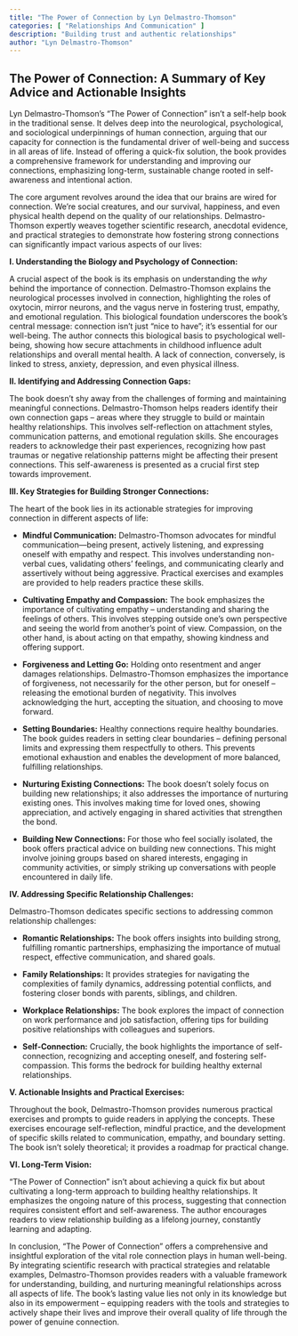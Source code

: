 ```yaml
---
title: "The Power of Connection by Lyn Delmastro-Thomson"
categories: [ "Relationships And Communication" ]
description: "Building trust and authentic relationships"
author: "Lyn Delmastro-Thomson"
---
```

## The Power of Connection: A Summary of Key Advice and Actionable Insights

Lyn Delmastro-Thomson's "The Power of Connection" isn't a self-help book in the traditional sense.  It delves deep into the neurological, psychological, and sociological underpinnings of human connection, arguing that our capacity for connection is the fundamental driver of well-being and success in all areas of life.  Instead of offering a quick-fix solution, the book provides a comprehensive framework for understanding and improving our connections, emphasizing long-term, sustainable change rooted in self-awareness and intentional action.

The core argument revolves around the idea that our brains are wired for connection. We're social creatures, and our survival, happiness, and even physical health depend on the quality of our relationships.  Delmastro-Thomson expertly weaves together scientific research, anecdotal evidence, and practical strategies to demonstrate how fostering strong connections can significantly impact various aspects of our lives:

**I. Understanding the Biology and Psychology of Connection:**

A crucial aspect of the book is its emphasis on understanding the *why* behind the importance of connection.  Delmastro-Thomson explains the neurological processes involved in connection, highlighting the roles of oxytocin, mirror neurons, and the vagus nerve in fostering trust, empathy, and emotional regulation.  This biological foundation underscores the book's central message: connection isn't just "nice to have"; it's essential for our well-being.  The author connects this biological basis to psychological well-being, showing how secure attachments in childhood influence adult relationships and overall mental health.  A lack of connection, conversely, is linked to stress, anxiety, depression, and even physical illness.

**II. Identifying and Addressing Connection Gaps:**

The book doesn't shy away from the challenges of forming and maintaining meaningful connections.  Delmastro-Thomson helps readers identify their own connection gaps – areas where they struggle to build or maintain healthy relationships.  This involves self-reflection on attachment styles, communication patterns, and emotional regulation skills.  She encourages readers to acknowledge their past experiences, recognizing how past traumas or negative relationship patterns might be affecting their present connections.  This self-awareness is presented as a crucial first step towards improvement.

**III. Key Strategies for Building Stronger Connections:**

The heart of the book lies in its actionable strategies for improving connection in different aspects of life:

* **Mindful Communication:**  Delmastro-Thomson advocates for mindful communication—being present, actively listening, and expressing oneself with empathy and respect.  This involves understanding non-verbal cues, validating others' feelings, and communicating clearly and assertively without being aggressive.  Practical exercises and examples are provided to help readers practice these skills.

* **Cultivating Empathy and Compassion:**  The book emphasizes the importance of cultivating empathy – understanding and sharing the feelings of others.  This involves stepping outside one's own perspective and seeing the world from another's point of view.  Compassion, on the other hand, is about acting on that empathy, showing kindness and offering support.

* **Forgiveness and Letting Go:**  Holding onto resentment and anger damages relationships.  Delmastro-Thomson emphasizes the importance of forgiveness, not necessarily for the other person, but for oneself – releasing the emotional burden of negativity.  This involves acknowledging the hurt, accepting the situation, and choosing to move forward.

* **Setting Boundaries:**  Healthy connections require healthy boundaries.  The book guides readers in setting clear boundaries – defining personal limits and expressing them respectfully to others.  This prevents emotional exhaustion and enables the development of more balanced, fulfilling relationships.

* **Nurturing Existing Connections:**  The book doesn't solely focus on building new relationships; it also addresses the importance of nurturing existing ones.  This involves making time for loved ones, showing appreciation, and actively engaging in shared activities that strengthen the bond.

* **Building New Connections:**  For those who feel socially isolated, the book offers practical advice on building new connections. This might involve joining groups based on shared interests, engaging in community activities, or simply striking up conversations with people encountered in daily life.


**IV.  Addressing Specific Relationship Challenges:**

Delmastro-Thomson dedicates specific sections to addressing common relationship challenges:

* **Romantic Relationships:** The book offers insights into building strong, fulfilling romantic partnerships, emphasizing the importance of mutual respect, effective communication, and shared goals.

* **Family Relationships:**  It provides strategies for navigating the complexities of family dynamics, addressing potential conflicts, and fostering closer bonds with parents, siblings, and children.

* **Workplace Relationships:**  The book explores the impact of connection on work performance and job satisfaction, offering tips for building positive relationships with colleagues and superiors.

* **Self-Connection:**  Crucially, the book highlights the importance of self-connection, recognizing and accepting oneself, and fostering self-compassion.  This forms the bedrock for building healthy external relationships.


**V.  Actionable Insights and Practical Exercises:**

Throughout the book, Delmastro-Thomson provides numerous practical exercises and prompts to guide readers in applying the concepts.  These exercises encourage self-reflection, mindful practice, and the development of specific skills related to communication, empathy, and boundary setting.  The book isn't solely theoretical; it provides a roadmap for practical change.

**VI.  Long-Term Vision:**

"The Power of Connection" isn't about achieving a quick fix but about cultivating a long-term approach to building healthy relationships.  It emphasizes the ongoing nature of this process, suggesting that connection requires consistent effort and self-awareness.  The author encourages readers to view relationship building as a lifelong journey, constantly learning and adapting.


In conclusion, "The Power of Connection" offers a comprehensive and insightful exploration of the vital role connection plays in human well-being.  By integrating scientific research with practical strategies and relatable examples, Delmastro-Thomson provides readers with a valuable framework for understanding, building, and nurturing meaningful relationships across all aspects of life.  The book's lasting value lies not only in its knowledge but also in its empowerment – equipping readers with the tools and strategies to actively shape their lives and improve their overall quality of life through the power of genuine connection.

